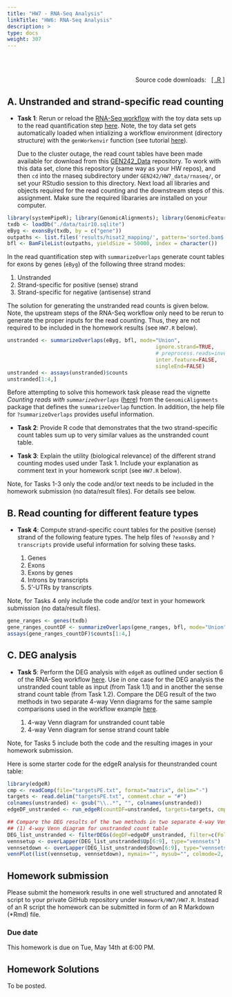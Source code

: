 ```yaml
---
title: "HW7 - RNA-Seq Analysis"
linkTitle: "HW6: RNA-Seq Analysis"
description: >
type: docs
weight: 307
---
```


<br></br>

<div style="text-align: right"> 
Source code downloads: &nbsp; <a href="https://raw.githubusercontent.com/tgirke/GEN242//main/content/en/assignments/Homework/HW07/HW07.R" target="_blank">[ .R ]</a>
</div>

## A. Unstranded and strand-specific read counting 

- __Task 1__: Rerun or reload the [RNA-Seq
  workflow](https://girke.bioinformatics.ucr.edu/GEN242/tutorials/sprnaseq/sprnaseq/)
  with the toy data sets up to the read quantification step
  [here](https://girke.bioinformatics.ucr.edu/GEN242/tutorials/sprnaseq/sprnaseq/#read-quantification). Note,
  the toy data set gets automatically loaded when intializing a workflow environment (directory structure) with the `genWorkenvir` 
  function (see tutorial [here](https://girke.bioinformatics.ucr.edu/GEN242/tutorials/sprnaseq/sprnaseq/#experimental-design)). 
  
  Due to the cluster outage, the read count tables have been made available for download from this [GEN242_Data](https://github.com/GEN242-2024/GEN242_Data/tree/main) repository. 
  To work with this data set, clone this repository (same way as your HW repos), and then `cd` into the rnaseq subdirectory under `GEN242/HW7_data/rnaseq/`, or set your 
  RStudio session to this directory. Next load all libraries and objects required for the read counting and the downstream steps of this. 
  assignment. Make sure the required libararies are installed on your computer.

```r
library(systemPipeR); library(GenomicAlignments); library(GenomicFeatures); library(BiocParallel)
txdb <- loadDb("./data/tair10.sqlite")
eByg <- exonsBy(txdb, by = c("gene"))
outpaths <- list.files('results/hisat2_mapping/', pattern='sorted.bam$', full.names=TRUE)
bfl <- BamFileList(outpaths, yieldSize = 50000, index = character())
```

  In the read quantification step with `summarizeOverlaps` generate count
  tables for exons by genes (`eByg`) of the following three strand modes:

   1. Unstranded 
   2. Strand-specific for positive (sense) strand
   3. Strand-specific for negative (antisense) strand
   
   The solution for generating the unstranded read counts is given below. Note,
   the upstream steps of the RNA-Seq workflow only need to be rerun to generate
   the proper inputs for the read counting. Thus, they are not required to be
   included in the homework results (see `HW7.R` below).


```r
unstranded <- summarizeOverlaps(eByg, bfl, mode="Union", 
                                                ignore.strand=TRUE, 
                                                # preprocess.reads=invertStrand,
                                                inter.feature=FALSE, 
                                                singleEnd=FALSE)
unstranded <- assays(unstranded)$counts
unstranded[1:4,]
```

Before attempting to solve this homework task please read the vignette
_Counting reads with `summarizeOverlaps`_
([here](http://bioconductor.org/packages/release/bioc/html/GenomicAlignments.html))
from the `GenomicAlignments` package that defines the `summarizeOverlap`
function. In addition, the help file for `?summarizeOverlaps` provides useful information.

- __Task 2__: Provide R code that demonstrates that the two strand-specific count tables sum up to very similar values as the unstranded count table. 

- __Task 3__: Explain the utility (biological relevance) of the different strand counting modes used under Task 1. Include your explanation as comment text in your homework script (see `HW7.R` below). 

Note, for Tasks 1-3 only the code and/or text needs to be included in the homework submission (no data/result files). For details see below.

## B. Read counting for different feature types
- __Task 4__: Compute strand-specific count tables for the positive (sense) strand of the following feature types. The help files of `?exonsBy` and `?transcripts` provide useful information for solving these tasks. 

   1. Genes
   2. Exons
   3. Exons by genes 
   4. Introns by transcripts
   5. 5'-UTRs by transcripts

Note, for Tasks 4 only include the code and/or text in your homework submission (no data/result files). 

```r
gene_ranges <- genes(txdb)
gene_ranges_countDF <- summarizeOverlaps(gene_ranges, bfl, mode="Union", ignore.strand=FALSE, inter.feature=FALSE, singleEnd=FALSE)
assays(gene_ranges_countDF)$counts[1:4,]
```


## C. DEG analysis

- __Task 5__: Perform the DEG analysis with `edgeR` as outlined under section 6 of the RNA-Seq workflow [here](https://girke.bioinformatics.ucr.edu/GEN242/tutorials/sprnaseq/sprnaseq/#run-edger). 
Use in one case for the DEG analysis the unstranded count table as input (from Task 1.1) and in another the sense strand count table (from Task 1.2). 
Compare the DEG result of the two methods in two separate 4-way Venn diagrams for the same sample comparisons used in the workflow example 
[here](https://girke.bioinformatics.ucr.edu/GEN242/tutorials/sprnaseq/sprnaseq/#venn-diagrams-of-deg-sets).

   1. 4-way Venn diagram for unstranded count table
   2. 4-way Venn diagram for sense strand count table

Note, for Tasks 5 include both the code and the resulting images in your homework submission. 

Here is some starter code for the edgeR analysis for theunstranded count table:
```r
library(edgeR)
cmp <- readComp(file="targetsPE.txt", format="matrix", delim="-")
targets <- read.delim("targetsPE.txt", comment.char = "#") 
colnames(unstranded) <- gsub("\\..*", "", colnames(unstranded))
edgeDF_unstranded <- run_edgeR(countDF=unstranded, targets=targets, cmp=cmp[[1]], independent=FALSE, mdsplot="")

## Compare the DEG results of the two methods in two separate 4-way Venn diagrams
## (1) 4-way Venn diagram for unstranded count table
DEG_list_unstranded <- filterDEGs(degDF=edgeDF_unstranded, filter=c(Fold=2, FDR=40), plot=FALSE)
vennsetup <- overLapper(DEG_list_unstranded$Up[6:9], type="vennsets")
vennsetdown <- overLapper(DEG_list_unstranded$Down[6:9], type="vennsets")
vennPlot(list(vennsetup, vennsetdown), mymain="", mysub="", colmode=2, ccol=c("blue", "red"))
```

## Homework submission

Please submit the homework results in one well structured and annotated R
script to your private GitHub repository under `Homework/HW7/HW7.R`. Instead 
of an R script the homework can be submitted in form of an R Markdown (*Rmd) file.


### Due date

This homework is due on Tue, May 14th at 6:00 PM.

## Homework Solutions

To be posted.
